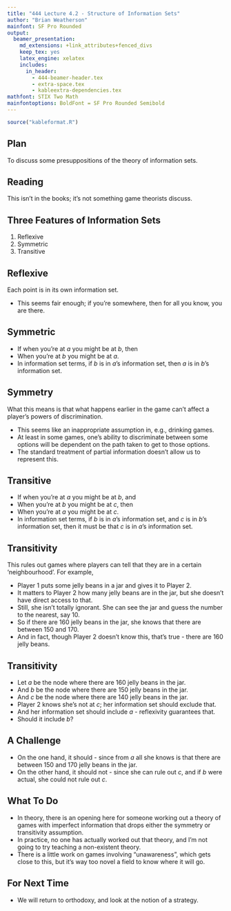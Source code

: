 ```yaml
---
title: "444 Lecture 4.2 - Structure of Information Sets"
author: "Brian Weatherson"
mainfont: SF Pro Rounded
output:
  beamer_presentation:
    md_extensions: +link_attributes+fenced_divs
    keep_tex: yes
    latex_engine: xelatex
    includes:
      in_header: 
        - 444-beamer-header.tex
        - extra-space.tex
        - kableextra-dependencies.tex
mathfont: STIX Two Math
mainfontoptions: BoldFont = SF Pro Rounded Semibold
---
```


```r
source("kableformat.R")
```

## Plan

To discuss some presuppositions of the theory of information sets.

## Reading

This isn't in the books; it's not something game theorists discuss.

## Three Features of Information Sets

1. Reflexive
2. Symmetric
3. Transitive

## Reflexive

Each point is in its own information set.

- This seems fair enough; if you're somewhere, then for all you know, you are there.

## Symmetric

- If when you're at $a$ you might be at $b$, then
- When you're at $b$ you might be at $a$.
- In information set terms, if $b$ is in $a$'s information set, then $a$ is in $b$'s information set.

## Symmetry

What this means is that what happens earlier in the game can't affect a player's powers of discrimination.

- This seems like an inappropriate assumption in, e.g., drinking games.
- At least in some games, one's ability to discriminate between some options will be dependent on the path taken to get to those options.
- The standard treatment of partial information doesn't allow us to represent this.

## Transitive

- If when you're at $a$ you might be at $b$, and
- When you're at $b$ you might be at $c$, then
- When you're at $a$ you might be at $c$.
- In information set terms, if $b$ is in $a$'s information set, and $c$ is in $b$'s information set, then it must be that $c$ is in $a$'s information set.

## Transitivity

This rules out games where players can tell that they are in a certain 'neighbourhood'. For example,

- Player 1 puts some jelly beans in a jar and gives it to Player 2.
- It matters to Player 2 how many jelly beans are in the jar, but she doesn't have direct access to that.
- Still, she isn't totally ignorant. She can see the jar and guess the number to the nearest, say 10.
- So if there are 160 jelly beans in the jar, she knows that there are between 150 and 170.
- And in fact, though Player 2 doesn't know this, that's true - there are 160 jelly beans.

## Transitivity

- Let $a$ be the node where there are 160 jelly beans in the jar.
- And $b$ be the node where there are 150 jelly beans in the jar.
- And $c$ be the node where there are 140 jelly beans in the jar.
- Player 2 knows she's not at $c$; her information set should exclude that.
- And her information set should include $a$ - reflexivity guarantees that.
- Should it include $b$?

## A Challenge

- On the one hand, it should - since from $a$ all she knows is that there are between 150 and 170 jelly beans in the jar.
- On the other hand, it should not - since she can rule out $c$, and if $b$ were actual, she could not rule out $c$.

## What To Do

- In theory, there is an opening here for someone working out a theory of games with imperfect information that drops either the symmetry or transitivity assumption.
- In practice, no one has actually worked out that theory, and I'm not going to try teaching a non-existent theory.
- There is a little work on games involving "unawareness", which gets close to this, but it's way too novel a field to know where it will go.

## For Next Time

- We will return to orthodoxy, and look at the notion of a strategy.
